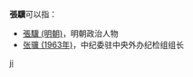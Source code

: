 '''張驥'''可以指：
* [[張驥_(明朝)|張驥 (明朝)]]，明朝政治人物
* [[张骥_(1963年)|张骥 (1963年)]]，中纪委驻中央外办纪检组组长

{{disambig}}

[[Category:二字张姓人名消歧义|ji]]
